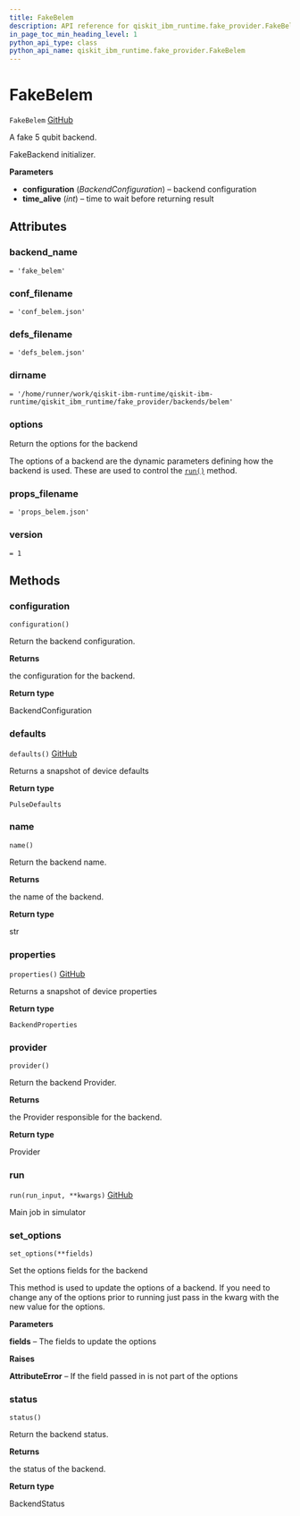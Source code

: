 ```yaml
---
title: FakeBelem
description: API reference for qiskit_ibm_runtime.fake_provider.FakeBelem
in_page_toc_min_heading_level: 1
python_api_type: class
python_api_name: qiskit_ibm_runtime.fake_provider.FakeBelem
---
```


# FakeBelem

<span id="qiskit_ibm_runtime.fake_provider.FakeBelem" />

`FakeBelem` [GitHub](https://github.com/Qiskit/qiskit-ibm-runtime/tree/stable/0.21/qiskit_ibm_runtime/fake_provider/backends/belem/fake_belem.py#L31-L38 "view source code")

A fake 5 qubit backend.

FakeBackend initializer.

**Parameters**

*   **configuration** (*BackendConfiguration*) – backend configuration
*   **time\_alive** (*int*) – time to wait before returning result

## Attributes

<span id="qiskit_ibm_runtime.fake_provider.FakeBelem.backend_name" />

### backend\_name

`= 'fake_belem'`

<span id="qiskit_ibm_runtime.fake_provider.FakeBelem.conf_filename" />

### conf\_filename

`= 'conf_belem.json'`

<span id="qiskit_ibm_runtime.fake_provider.FakeBelem.defs_filename" />

### defs\_filename

`= 'defs_belem.json'`

<span id="qiskit_ibm_runtime.fake_provider.FakeBelem.dirname" />

### dirname

`= '/home/runner/work/qiskit-ibm-runtime/qiskit-ibm-runtime/qiskit_ibm_runtime/fake_provider/backends/belem'`

<span id="qiskit_ibm_runtime.fake_provider.FakeBelem.options" />

### options

Return the options for the backend

The options of a backend are the dynamic parameters defining how the backend is used. These are used to control the [`run()`](#qiskit_ibm_runtime.fake_provider.FakeBelem.run "qiskit_ibm_runtime.fake_provider.FakeBelem.run") method.

<span id="qiskit_ibm_runtime.fake_provider.FakeBelem.props_filename" />

### props\_filename

`= 'props_belem.json'`

<span id="qiskit_ibm_runtime.fake_provider.FakeBelem.version" />

### version

`= 1`

## Methods

### configuration

<span id="qiskit_ibm_runtime.fake_provider.FakeBelem.configuration" />

`configuration()`

Return the backend configuration.

**Returns**

the configuration for the backend.

**Return type**

BackendConfiguration

### defaults

<span id="qiskit_ibm_runtime.fake_provider.FakeBelem.defaults" />

`defaults()` [GitHub](https://github.com/Qiskit/qiskit-ibm-runtime/tree/stable/0.21/qiskit_ibm_runtime/fake_provider/fake_pulse_backend.py#L29-L33 "view source code")

Returns a snapshot of device defaults

**Return type**

`PulseDefaults`

### name

<span id="qiskit_ibm_runtime.fake_provider.FakeBelem.name" />

`name()`

Return the backend name.

**Returns**

the name of the backend.

**Return type**

str

### properties

<span id="qiskit_ibm_runtime.fake_provider.FakeBelem.properties" />

`properties()` [GitHub](https://github.com/Qiskit/qiskit-ibm-runtime/tree/stable/0.21/qiskit_ibm_runtime/fake_provider/fake_qasm_backend.py#L44-L48 "view source code")

Returns a snapshot of device properties

**Return type**

`BackendProperties`

### provider

<span id="qiskit_ibm_runtime.fake_provider.FakeBelem.provider" />

`provider()`

Return the backend Provider.

**Returns**

the Provider responsible for the backend.

**Return type**

Provider

### run

<span id="qiskit_ibm_runtime.fake_provider.FakeBelem.run" />

`run(run_input, **kwargs)` [GitHub](https://github.com/Qiskit/qiskit-ibm-runtime/tree/stable/0.21/qiskit_ibm_runtime/fake_provider/fake_backend.py#L545-L574 "view source code")

Main job in simulator

### set\_options

<span id="qiskit_ibm_runtime.fake_provider.FakeBelem.set_options" />

`set_options(**fields)`

Set the options fields for the backend

This method is used to update the options of a backend. If you need to change any of the options prior to running just pass in the kwarg with the new value for the options.

**Parameters**

**fields** – The fields to update the options

**Raises**

**AttributeError** – If the field passed in is not part of the options

### status

<span id="qiskit_ibm_runtime.fake_provider.FakeBelem.status" />

`status()`

Return the backend status.

**Returns**

the status of the backend.

**Return type**

BackendStatus

